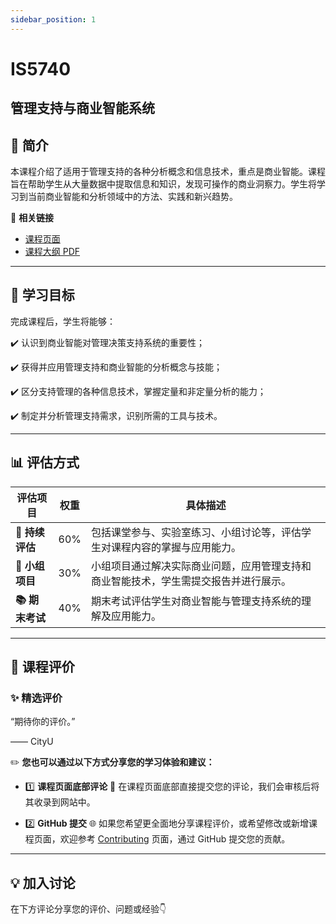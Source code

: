 ```yaml
---
sidebar_position: 1
---
```


# IS5740
## 管理支持与商业智能系统

## **📘 简介**
本课程介绍了适用于管理支持的各种分析概念和信息技术，重点是商业智能。课程旨在帮助学生从大量数据中提取信息和知识，发现可操作的商业洞察力。学生将学习到当前商业智能和分析领域中的方法、实践和新兴趋势。

🔗 **相关链接**
- [课程页面](https://www.cityu.edu.hk/catalogue/pg/202526/course/IS5740.htm)
- [课程大纲 PDF](https://www.cityu.edu.hk/catalogue/pg/202526/course/IS5740.pdf)

---

## **🎯 学习目标**

完成课程后，学生将能够：

✔️ 认识到商业智能对管理决策支持系统的重要性；

✔️ 获得并应用管理支持和商业智能的分析概念与技能；

✔️ 区分支持管理的各种信息技术，掌握定量和非定量分析的能力；

✔️ 制定并分析管理支持需求，识别所需的工具与技术。

---

## **📊 评估方式**

| **评估项目**          | **权重** | **具体描述**                                                                                       |
|----------------------|---------|---------------------------------------------------------------------------------------------------|
| **📄 持续评估**       | 60%     | 包括课堂参与、实验室练习、小组讨论等，评估学生对课程内容的掌握与应用能力。                      |
| **📝 小组项目**       | 30%     | 小组项目通过解决实际商业问题，应用管理支持和商业智能技术，学生需提交报告并进行展示。            |
| **📚 期末考试**       | 40%     | 期末考试评估学生对商业智能与管理支持系统的理解及应用能力。                                       |

---

## **💬 课程评价**

### ✨ **精选评价**
<div className={commentStyles.commentBox}>
    <p className={commentStyles.commentText}>
        “期待你的评价。”
    </p>
    <p className={commentStyles.commentAuthor}>—— CityU</p>
</div>

✏️ **您也可以通过以下方式分享您的学习体验和建议：**

- 1️⃣ **课程页面底部评论**
💬 在课程页面底部直接提交您的评论，我们会审核后将其收录到网站中。

- 2️⃣ **GitHub 提交**
🌐 如果您希望更全面地分享课程评价，或希望修改或新增课程页面，欢迎参考 [Contributing](/contributing) 页面，通过 GitHub 提交您的贡献。


---

## **💡 加入讨论**

在下方评论分享您的评价、问题或经验👇
<Utterances />
